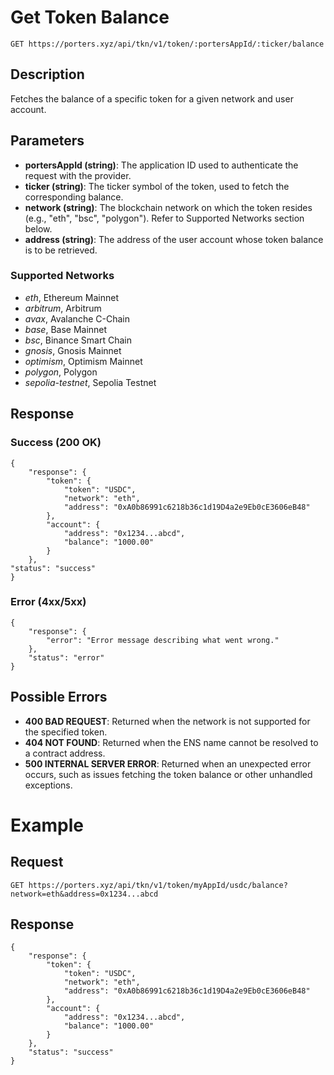 # Get Token Balance
`GET https://porters.xyz/api/tkn/v1/token/:portersAppId/:ticker/balance`

## Description
Fetches the balance of a specific token for a given network and user account.

## Parameters
- **portersAppId (string)**: The application ID used to authenticate the request with the provider.
- **ticker (string)**: The ticker symbol of the token, used to fetch the corresponding balance.
- **network (string)**: The blockchain network on which the token resides (e.g., "eth", "bsc", "polygon"). Refer to Supported Networks section below.
- **address (string)**: The address of the user account whose token balance is to be retrieved.

### Supported Networks
- *eth*, Ethereum Mainnet
- *arbitrum*, Arbitrum
- *avax*, Avalanche C-Chain
- *base*, Base Mainnet
- *bsc*, Binance Smart Chain
- *gnosis*, Gnosis Mainnet
- *optimism*, Optimism Mainnet
- *polygon*, Polygon
- *sepolia-testnet*, Sepolia Testnet


## Response

### Success (200 OK)

```
{
    "response": {
        "token": {
            "token": "USDC",
            "network": "eth",
            "address": "0xA0b86991c6218b36c1d19D4a2e9Eb0cE3606eB48"
        },
        "account": {
            "address": "0x1234...abcd",
            "balance": "1000.00"
        }
    },
"status": "success"
}
```

### Error (4xx/5xx)

```
{
    "response": {
        "error": "Error message describing what went wrong."
    },
    "status": "error"
}
```


## Possible Errors
- **400 BAD REQUEST**: Returned when the network is not supported for the specified token.
- **404 NOT FOUND**: Returned when the ENS name cannot be resolved to a contract address.
- **500 INTERNAL SERVER ERROR**: Returned when an unexpected error occurs, such as issues fetching the token balance or other unhandled exceptions.

# Example

## Request

`GET https://porters.xyz/api/tkn/v1/token/myAppId/usdc/balance?network=eth&address=0x1234...abcd`

## Response

```
{
    "response": {
        "token": {
            "token": "USDC",
            "network": "eth",
            "address": "0xA0b86991c6218b36c1d19D4a2e9Eb0cE3606eB48"
        },
        "account": {
            "address": "0x1234...abcd",
            "balance": "1000.00"
        }
    },
    "status": "success"
}
```